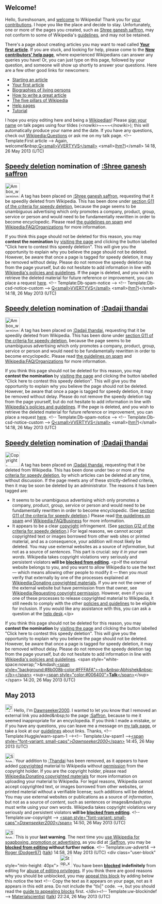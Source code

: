 <article id="39491830" title=User talk:Sureshsonam>
	<talkpage id="39491830" title="User talk:Sureshsonam">

== Welcome! ==

Hello, Sureshsonam, and [[Wikipedia:Welcome, newcomers|welcome]] to Wikipedia! Thank you for [[Special:Contributions/Sureshsonam|your contributions]]. I hope you like the place and decide to stay. Unfortunately, one or more of the pages you created, such as [[Shree ganesh saffron]], may not conform to some of Wikipedia's [[Wikipedia:List of policies|guidelines]], and may not be retained. 

There's a page about creating articles you may want to read called '''[[Wikipedia:Your first article|Your first article]]'''. If you are stuck, and looking for help, please come to the '''[[Wikipedia:New contributors' help page|New contributors' help page]]''', where experienced Wikipedians can answer any queries you have! Or, you can just type '''{{t|helpme}}''' on this page, followed by your question, and someone will show up shortly to answer your questions. Here are a few other good links for newcomers:
* [[Wikipedia:Starting an article|Starting an article]]
* [[Wikipedia:Your first article|Your first article]]
* [[Wikipedia:Biographies of living persons|Biographies of living persons]]
* [[Wikipedia:How to write a great article|How to write a great article]]
* [[Wikipedia:Five pillars|The five pillars of Wikipedia]]
* [[Help:Contents|Help pages]]
* [[Wikipedia:Tutorial|Tutorial]]
I hope you enjoy editing here and being a [[Wikipedia:Wikipedians|Wikipedian]]! Please [[Wikipedia:Signatures|sign your name]] on talk pages using four tildes (&lt;nowiki&gt;~~~~&lt;/nowiki&gt;); this will automatically produce your name and the date. If you have any questions, check out [[Wikipedia:Questions]] or ask me on my talk page. &lt;!-- Template:First article --&gt; Again, welcome!&amp;nbsp;[[User:Qwertyus|Q&lt;small&gt;VVERTYVS&lt;/small&gt;]] &lt;small&gt;([[User talk:Qwertyus|hm?]])&lt;/small&gt; 14:18, 26 May 2013 (UTC)

==[[Wikipedia:Criteria for speedy deletion|Speedy deletion]] nomination of [[:Shree ganesh saffron]]==
[[Image:Ambox warning pn.svg|48px|left|alt=|link=]]
{{Quote box|quote=&lt;p&gt;If this is the first article that you have created, you may want to read [[WP:Your first article|the guide to writing your first article]].&lt;/p&gt;&lt;p&gt;You may want to consider using the [[Wikipedia:Article wizard|Article Wizard]] to help you create articles.&lt;/p&gt;|width=20%|align=right}}
A tag has been placed on [[:Shree ganesh saffron]], requesting that it be speedily deleted from Wikipedia. This has been done under [[WP:CSD#G11|section G11 of the criteria for speedy deletion]], because the page seems to be unambiguous advertising which only promotes a company, product, group, service or person and would need to be fundamentally rewritten in order to become encyclopedic. Please read [[Wikipedia:Spam|the guidelines on spam]] and [[Wikipedia:FAQ/Organizations]] for more information. 

If you think this page should not be deleted for this reason, you may '''contest the nomination''' by [[:Shree ganesh saffron|visiting the page]] and clicking the button labelled &quot;Click here to contest this speedy deletion&quot;. This will give you the opportunity to explain why you believe the page should not be deleted. However, be aware that once a page is tagged for speedy deletion, it may be removed without delay. Please do not remove the speedy deletion tag from the page yourself, but do not hesitate to add information in line with [[Wikipedia:List of policies|Wikipedia's policies and guidelines]]. If the page is deleted, and you wish to retrieve the deleted material for future reference or improvement, you can place a request [[WP:RFUD|here]]. &lt;!-- Template:Db-spam-notice --&gt; &lt;!-- Template:Db-csd-notice-custom --&gt; [[User:Qwertyus|Q&lt;small&gt;VVERTYVS&lt;/small&gt;]] &lt;small&gt;([[User talk:Qwertyus|hm?]])&lt;/small&gt; 14:18, 26 May 2013 (UTC)
==[[Wikipedia:Criteria for speedy deletion|Speedy deletion]] nomination of [[:Dadaji thandai]]==
[[Image:Ambox warning pn.svg|48px|left|alt=|link=]]
{{Quote box|quote=&lt;p&gt;If this is the first article that you have created, you may want to read [[WP:Your first article|the guide to writing your first article]].&lt;/p&gt;&lt;p&gt;You may want to consider using the [[Wikipedia:Article wizard|Article Wizard]] to help you create articles.&lt;/p&gt;|width=20%|align=right}}
A tag has been placed on [[:Dadaji thandai]], requesting that it be speedily deleted from Wikipedia. This has been done under [[WP:CSD#G11|section G11 of the criteria for speedy deletion]], because the page seems to be unambiguous advertising which only promotes a company, product, group, service or person and would need to be fundamentally rewritten in order to become encyclopedic. Please read [[Wikipedia:Spam|the guidelines on spam]] and [[Wikipedia:FAQ/Organizations]] for more information. 

If you think this page should not be deleted for this reason, you may '''contest the nomination''' by [[:Dadaji thandai|visiting the page]] and clicking the button labelled &quot;Click here to contest this speedy deletion&quot;. This will give you the opportunity to explain why you believe the page should not be deleted. However, be aware that once a page is tagged for speedy deletion, it may be removed without delay. Please do not remove the speedy deletion tag from the page yourself, but do not hesitate to add information in line with [[Wikipedia:List of policies|Wikipedia's policies and guidelines]]. If the page is deleted, and you wish to retrieve the deleted material for future reference or improvement, you can place a request [[WP:RFUD|here]]. &lt;!-- Template:Db-spam-notice --&gt; &lt;!-- Template:Db-csd-notice-custom --&gt; [[User:Qwertyus|Q&lt;small&gt;VVERTYVS&lt;/small&gt;]] &lt;small&gt;([[User talk:Qwertyus|hm?]])&lt;/small&gt; 14:18, 26 May 2013 (UTC)
==[[Wikipedia:Criteria for speedy deletion|Speedy deletion]] nomination of [[:Dadaji thandai]]==
[[Image:Copyright-problem.svg|48px|left|alt=|link=]]
{{Quote box|quote=&lt;p&gt;If this is the first article that you have created, you may want to read [[WP:Your first article|the guide to writing your first article]].&lt;/p&gt;&lt;p&gt;You may want to consider using the [[Wikipedia:Article wizard|Article Wizard]] to help you create articles.&lt;/p&gt;|width=20%|align=right}}
A tag has been placed on [[:Dadaji thandai]], requesting that it be deleted from Wikipedia. This has been done under two or more of the [[Wikipedia:Criteria for speedy deletion|criteria for speedy deletion]], by which articles can be deleted at any time, without discussion. If the page meets any of these strictly-defined criteria, then it may be soon be deleted by an administrator. The reasons it has been tagged are:
* It seems to be unambiguous advertising which only promotes a company, product, group, service or person and would need to be fundamentally rewritten in order to become encyclopedic. (See [[WP:CSD#G11|section G11 of the criteria for speedy deletion]].) Please read [[Wikipedia:Spam|the guidelines on spam]] and [[Wikipedia:FAQ/Business]] for more information.
*It appears to be a clear [[Wikipedia:Copyrights|copyright]] infringement. (See [[WP:CSD#G12|section G12 of the criteria for speedy deletion]].) For legal reasons, we cannot accept copyrighted text or images borrowed from other web sites or printed material, and as a consequence, your addition will most likely be deleted. You may use external websites as a source of ''information'', but not as a source of ''sentences''. This part is crucial: ''say it in your own words''. Wikipedia takes copyright violations very seriously and persistent violators '''will be [[Wikipedia:Blocking policy|blocked from editing]]'''. &lt;p&gt;If the external website belongs to you, and you want to allow Wikipedia to use the text — which means allowing other people to modify it — then you ''must'' verify that externally by one of the processes explained at [[Wikipedia:Donating copyrighted materials]]. If you are not the owner of the external website but have permission from that owner, see [[Wikipedia:Requesting copyright permission]]. However, even if you use one of these processes to release copyrighted material to Wikipedia, it still needs to comply with the other [[Wikipedia:Policies and guidelines|policies and guidelines]] to be eligible for inclusion. If you would like any assistance with this, you can ask a question at the [[Wikipedia:Help desk|help desk]].&lt;/p&gt; 

If you think this page should not be deleted for this reason, you may '''contest the nomination''' by [[:Dadaji thandai|visiting the page]] and clicking the button labelled &quot;Click here to contest this speedy deletion&quot;. This will give you the opportunity to explain why you believe the page should not be deleted. However, be aware that once a page is tagged for speedy deletion, it may be removed without delay. Please do not remove the speedy deletion tag from the page yourself, but do not hesitate to add information in line with [[Wikipedia:List of policies|Wikipedia's policies and guidelines]].  &lt;span style=&quot;white-space:nowrap;&quot;&gt;&amp;mdash;[[User:Abhishek191288|&lt;span style=&quot;background:#8b008b;color:#FFFAFA&quot;&gt;&lt;b&gt;&amp;nbsp;Abhishek&amp;nbsp;&lt;/b&gt;&lt;/span&gt;]] &lt;sup&gt;[[User talk:Abhishek191288|&lt;span style=&quot;color:#006400&quot;&gt;'''Talk'''&lt;/span&gt;]]&lt;/sup&gt;&lt;/span&gt; 14:20, 26 May 2013 (UTC)

== May 2013 ==

[[Image:Information.svg|25px|alt=|link=]] Hello, I'm [[User:Dawnseeker2000|Dawnseeker2000]]. I wanted to let you know that I removed an external link you added&amp;nbsp;to the page [[:Saffron]], because to me it seemed inappropriate for an encyclopedia. If you think I made a mistake, or if you have any questions, you can leave me a message on [[User_talk:Dawnseeker2000|my talk page]], or take a look at our [[Wikipedia:External links|guidelines]] about links. Thanks, [[Category:User talk pages with Uw-spam1 notices|{{PAGENAME}}]]&lt;!-- Template:Huggle/warn-spam-1 --&gt;&lt;!-- Template:Uw-spam1 --&gt;[[User talk:Dawnseeker2000 |&lt;span style=&quot;font-variant: small-caps&quot;&gt;''Dawnseeker2000 ''&lt;/span&gt;]] 14:45, 26 May 2013 (UTC)

[[Image:Stop hand nuvola.svg|30px|alt=Stop icon]] Your addition to [[:Thandai]] has been removed, as it appears to have added [[Wikipedia:Copyrights|copyrighted]] material to Wikipedia without [[Wikipedia:Requesting copyright permission|permission]] from the copyright holder. If you are the copyright holder, please read [[Wikipedia:Donating copyrighted materials]] for more information on uploading your material to Wikipedia.  For legal reasons, Wikipedia cannot accept copyrighted text, or images borrowed from other websites, or printed material without a verifiable license; such additions will be deleted. You may use external websites or publications as a source of ''information'', but not as a source of ''content'', such as sentences or images&amp;mdash;you must write using your own words. Wikipedia takes copyright violations very seriously and persistent violators '''will be [[Wikipedia:Blocking policy|blocked from editing]]'''. &lt;!-- Template:uw-copyright --&gt; [[User talk:Dawnseeker2000 |&lt;span style=&quot;font-variant: small-caps&quot;&gt;''Dawnseeker2000 ''&lt;/span&gt;]] 14:50, 26 May 2013 (UTC)

[[Image:Stop hand nuvola.svg|30px|alt=Stop icon]] This is your '''last warning'''. The next time you [[Wikipedia:What Wikipedia is not#Wikipedia is not a soapbox|use Wikipedia for soapboxing, promotion or advertising]], as you did at [[:Saffron]], you may be '''[[Wikipedia:Blocking policy|blocked from editing]] without further notice'''. [[Category:User talk pages with Uw-advert4 notices|{{PAGENAME}}]]&lt;!-- Template:uw-advert4 --&gt; [[User:Dodger67|Roger (Dodger67)]] ([[User talk:Dodger67|talk]]) 14:58, 26 May 2013 (UTC)
&lt;div class=&quot;user-block&quot; style=&quot;min-height: 40px&quot;&gt; [[Image:Stop x nuvola.svg|40px|left|alt=]] You have been '''[[Wikipedia:Blocking policy|blocked]]''' '''indefinitely''' from editing for [[Wikipedia:Disruptive editing|abuse of editing privileges]].   If you think there are good reasons why you should be unblocked, you may [[Wikipedia:Appealing a block|appeal this block]] by adding below this notice the text &lt;!-- Copy the text as it appears on your page, not as it appears in this edit area. Do not include the &quot;tlx|&quot; code. --&gt;{{tlx|unblock|2=reason=''Your reason here &amp;#126;&amp;#126;&amp;#126;&amp;#126;''}}, but you should read the [[Wikipedia:Guide to appealing blocks|guide to appealing blocks]] first. &lt;/div&gt;&lt;!-- Template:uw-blockindef --&gt; [[User:Materialscientist|Materialscientist]] ([[User talk:Materialscientist|talk]]) 22:24, 26 May 2013 (UTC)
	</talkpage>
</article>
